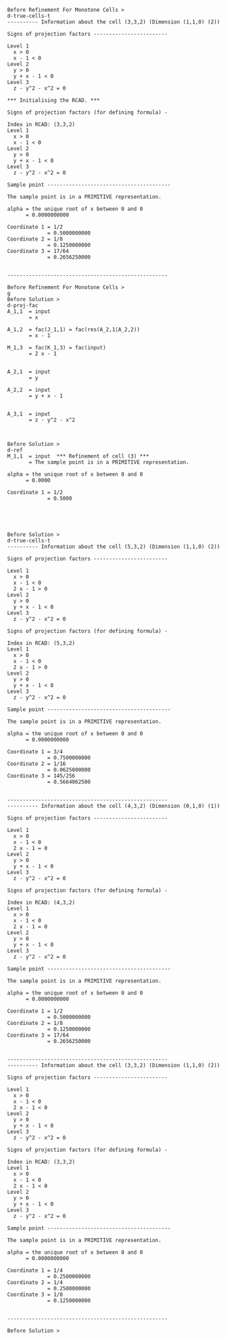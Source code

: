 ``` test-qanm
Before Refinement For Monotone Cells >
d-true-cells-t
---------- Information about the cell (3,3,2) (Dimension (1,1,0) (2))

Signs of projection factors ------------------------

Level 1
  x > 0
  x - 1 < 0
Level 2
  y > 0
  y + x - 1 < 0
Level 3
  z - y^2 - x^2 = 0

*** Initialising the RCAD. ***

Signs of projection factors (for defining formula) -

Index in RCAD: (3,3,2)
Level 1
  x > 0
  x - 1 < 0
Level 2
  y > 0
  y + x - 1 < 0
Level 3
  z - y^2 - x^2 = 0

Sample point ----------------------------------------

The sample point is in a PRIMITIVE representation.

alpha = the unique root of x between 0 and 0
      = 0.0000000000

Coordinate 1 = 1/2
             = 0.5000000000
Coordinate 2 = 1/8
             = 0.1250000000
Coordinate 3 = 17/64
             = 0.2656250000


----------------------------------------------------

Before Refinement For Monotone Cells >
g
Before Solution >
d-proj-fac
A_1,1  = input
       = x

A_1,2  = fac(J_1,1) = fac(res(A_2,1|A_2,2))
       = x - 1

M_1,3  = fac(K_1,3) = fac(input)
       = 2 x - 1


A_2,1  = input
       = y

A_2,2  = input
       = y + x - 1


A_3,1  = input
       = z - y^2 - x^2



Before Solution >
d-ref
M_1,1  = input  *** Refinement of cell (3) ***
       = The sample point is in a PRIMITIVE representation.

alpha = the unique root of x between 0 and 0
      = 0.0000

Coordinate 1 = 1/2
             = 0.5000





Before Solution >
d-true-cells-t
---------- Information about the cell (5,3,2) (Dimension (1,1,0) (2))

Signs of projection factors ------------------------

Level 1
  x > 0
  x - 1 < 0
  2 x - 1 > 0
Level 2
  y > 0
  y + x - 1 < 0
Level 3
  z - y^2 - x^2 = 0

Signs of projection factors (for defining formula) -

Index in RCAD: (5,3,2)
Level 1
  x > 0
  x - 1 < 0
  2 x - 1 > 0
Level 2
  y > 0
  y + x - 1 < 0
Level 3
  z - y^2 - x^2 = 0

Sample point ----------------------------------------

The sample point is in a PRIMITIVE representation.

alpha = the unique root of x between 0 and 0
      = 0.0000000000

Coordinate 1 = 3/4
             = 0.7500000000
Coordinate 2 = 1/16
             = 0.0625000000
Coordinate 3 = 145/256
             = 0.5664062500


----------------------------------------------------
---------- Information about the cell (4,3,2) (Dimension (0,1,0) (1))

Signs of projection factors ------------------------

Level 1
  x > 0
  x - 1 < 0
  2 x - 1 = 0
Level 2
  y > 0
  y + x - 1 < 0
Level 3
  z - y^2 - x^2 = 0

Signs of projection factors (for defining formula) -

Index in RCAD: (4,3,2)
Level 1
  x > 0
  x - 1 < 0
  2 x - 1 = 0
Level 2
  y > 0
  y + x - 1 < 0
Level 3
  z - y^2 - x^2 = 0

Sample point ----------------------------------------

The sample point is in a PRIMITIVE representation.

alpha = the unique root of x between 0 and 0
      = 0.0000000000

Coordinate 1 = 1/2
             = 0.5000000000
Coordinate 2 = 1/8
             = 0.1250000000
Coordinate 3 = 17/64
             = 0.2656250000


----------------------------------------------------
---------- Information about the cell (3,3,2) (Dimension (1,1,0) (2))

Signs of projection factors ------------------------

Level 1
  x > 0
  x - 1 < 0
  2 x - 1 < 0
Level 2
  y > 0
  y + x - 1 < 0
Level 3
  z - y^2 - x^2 = 0

Signs of projection factors (for defining formula) -

Index in RCAD: (3,3,2)
Level 1
  x > 0
  x - 1 < 0
  2 x - 1 < 0
Level 2
  y > 0
  y + x - 1 < 0
Level 3
  z - y^2 - x^2 = 0

Sample point ----------------------------------------

The sample point is in a PRIMITIVE representation.

alpha = the unique root of x between 0 and 0
      = 0.0000000000

Coordinate 1 = 1/4
             = 0.2500000000
Coordinate 2 = 1/4
             = 0.2500000000
Coordinate 3 = 1/8
             = 0.1250000000


----------------------------------------------------

Before Solution >
```

